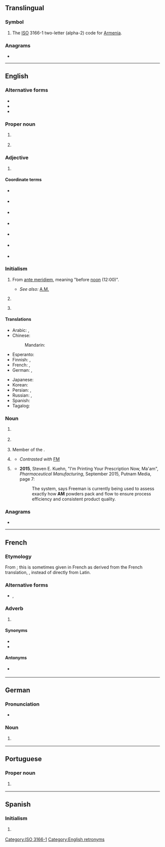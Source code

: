 {{also|Appendix:Variations of "am"}}
==Translingual==

===Symbol===
{{head|mul|symbol}}

# The [[ISO]] 3166-1 two-letter (alpha-2) code for [[Armenia]].

===Anagrams===

* {{l|mul|MA}}

[[Category:ISO 3166-1]]

----

==English==
{{wikipedia|AM}}

===Alternative forms===
* {{l|en|A.M.}}
* {{l|en|A. M.}}
* {{l|en|A M}}

===Proper noun===
{{en-proper noun}}

# {{abbreviation of|en|Amazonas|nodot=1}} {{gloss|state of Brazil}}
# {{lb|en|music}} {{initialism of|en|{{w|Arctic Monkeys}}}}

===Adjective===
{{en-adj|-}}

# {{lb|en|timekeeping}} {{initialism of|en|Anno Mundi}} {{gloss|Latin for ''in the year of the world''}}

====Coordinate terms====
{{sense|Anno Mundi}}
* {{l|en|AD}} {{gloss|Anno Domini}}
* {{l|en|BC}} {{gloss|Before Christ}}
* {{l|en|CE}} {{gloss|Common Era}}
* {{l|en|BCE}} {{gloss|Before Common Era}}
* {{l|en|AP}} {{gloss|After Present}} {{qualifier|1= A.D. 1950 == "Present"}}
* {{l|en|BP}} {{gloss|Before Present}} {{qualifier|1= A.D. 1950 == "Present"}}
* {{l|en|AH}} {{gloss|Anno Hegirae}}

===Initialism===
{{rfc-header|en|Initialism}}
{{en-initialism}}

# {{gloss|Sometimes lower case}} From {{etyl|la|en}} [[ante meridiem]], meaning "before [[noon]] (12:00)".
#* ''See also:'' [[A.M.]]
# {{lb|en|education}} {{initialism of|en|Artium Magister}}
# {{lb|en|education}} {{initialism of|en|Master of Arts}}

====Translations====
{{trans-top|before noon}}
* Arabic: {{t+|ar|ص|tr=ṣ}}, {{t|ar|صَبَاحًا}}
* Chinese:
*: Mandarin: {{t+|cmn|上午|tr=shàngwǔ}}
* Esperanto: {{t|eo|a.t.m.}}
* Finnish: {{t+|fi|ap.}}, {{t+|fi|e. pp.}}
* French: {{t|fr|[[du]] [[matin]]}}, {{t+|fr|avant-midi}} {{qualifier|Canada, Belgium}}
* German: {{t+|de|vormittags}}, {{t+|de|morgens}}
{{trans-mid}}
* Japanese: {{t+|ja|午前|tr=ごぜん, gozen}}
* Korean: {{t+|ko|오전|alt=오전에}}
* Persian: {{t+|fa|پیشین|tr=pišin}}, {{t|fa|پیش از نیمروز|tr=piš-az-nimruz}}
* Russian: {{t|ru|но́чи}} {{qualifier|till 3 AM}}, {{t+|ru|утра́}} {{qualifier|after 3 AM}}
* Spanish: {{t|es|AM}}
* Tagalog: {{t|tl|n.u.}}
{{trans-bottom}}

===Noun===
{{en-noun|~}}

# {{lb|en|politics|UK}} {{initialism of|en|Assembly Member}} {{gloss|A title similar to [[MP]], placed after the name of a Member of the Welsh National Assembly.}}
# {{lb|en|property law}} {{initialism of|en|automated mapping}} {{gloss|Used in conjunction with Facilities Managements abbreviations (AM/FM).}}
# Member of the {{w|Order of Australia}}.
# {{lb|en|communication|broadcasting}} {{initialism of|en|amplitude modulation}}
#* ''Contrasted with'' [[FM]]
# {{lb|en|manufacturing}} {{initialism of|en|additive manufacturing}}
#* '''2015''', Steven E. Kuehn, "I'm Printing Your Prescription Now, Ma'am", ''Pharmaceutical Manufacturing'', September 2015, Putnam Media, page 7:
#*: The system, says Freeman is currently being used to assess exactly how '''AM''' powders pack and flow to ensure process efficiency and consistent product quality.

===Anagrams===
* {{anagrams|en|a=am|-ma-|M&A|M.A.|MA|Ma|ma}}

[[Category:English retronyms]]

----

==French==

===Etymology===
From {{etyl|la|fr}} {{m|la|ante meridiem}}; this is sometimes given in French as derived from the French translation, {{m|fr|avant|gloss=before}} {{m|fr|midi|gloss=noon}}, instead of directly from Latin.

===Alternative forms===
* {{l|fr|A.M.}}, {{l|fr|A. M.}}

===Adverb===
{{head|fr|adverb}}

# {{abbreviation of|fr|ante meridiem}}

====Synonyms====
{{sense|ante meridiem}}
* {{l|fr|ante meridiem}}
* {{l|fr|avant midi}}

====Antonyms====
* {{sense|ante meridiem}} {{l|fr|PM}}

----

==German==

===Pronunciation===
* {{audio|de|LL-Q188 (deu)-Frank C. Müller-AM.wav|Audio}}

===Noun===
{{head|de|noun|g=n}}

# {{lb|de|software|development}} {{acronym of|de|w:de:Anwendungsmanagement|Anwendungsmanagement}}

----

==Portuguese==

===Proper noun===
{{pt-proper noun}}

# {{abbreviation of|pt|Amazonas|nodot=1}} {{gloss|a Brazilian state}}

----

==Spanish==

===Initialism===
{{head|es|initialism}}

# {{l|en|AM}} {{gloss|before noon}}